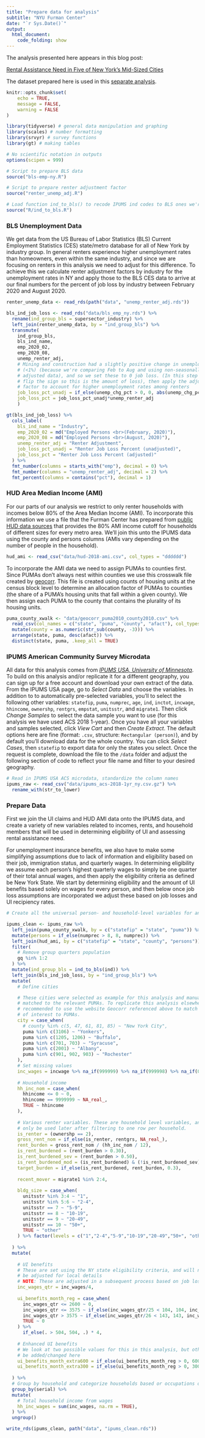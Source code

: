 ```yaml
---
title: "Prepare data for analysis"
subtitle: "NYU Furman Center"
date: "`r Sys.Date()`"
output: 
  html_document:
    code_folding: show
---
```



The analysis presented here appears in this blog post:

[Rental Assistance Need in Five of New York’s Mid-Sized Cities](https://furmancenter.org/thestoop/entry/rental-assistance-need-in-five-of-new-yorks-mid-sized-cities)

The dataset prepared here is used in this [separate analysis](https://FurmanCenter.github.io/rental-assistance-cities/analysis_moe-no_rep-100.html).

```r
knitr::opts_chunk$set(
	echo = TRUE,
	message = FALSE,
	warning = FALSE
)
```

```r
library(tidyverse) # general data manipulation and graphing
library(scales) # number formatting
library(srvyr) # survey functions
library(gt) # making tables

# No scientific notation in outputs
options(scipen = 999)
```


```r
# Script to prepare BLS data
source("bls-emp-ny.R")

# Script to prepare renter adjustment factor
source("renter_unemp_adj.R")

# Load function ind_to_bls() to recode IPUMS ind codes to BLS ones we're using
source("R/ind_to_bls.R")
```

### BLS Unemployment Data

We get data from the US Bureau of Labor Statistics (BLS) Current Employment Statistics (CES) state/metro database for all of New York by industry group. In general renters experience higher unemployment rates than homeowners, even within the same industry, and since we are focusing on renters in this analysis we need to adjust for this difference. To achieve this we calculate renter adjustment factors by industry for the unemployment rates in NY and apply those to the BLS CES data to arrive at our final numbers for the percent of job loss by industry between February 2020 and August 2020.

```r
renter_unemp_data <- read_rds(path("data", "unemp_renter_adj.rds"))

bls_ind_job_loss <- read_rds("data/bls_emp_ny.rds") %>% 
  rename(ind_group_bls = supersector_industry) %>% 
  left_join(renter_unemp_data, by = "ind_group_bls") %>% 
  transmute(
    ind_group_bls,
    bls_ind_name,
    emp_2020_02,
    emp_2020_08,
    unemp_renter_adj,
    # Mining and construction had a slightly positive change in unemployment
    # (<1%) (because we're comparing Feb to Aug and using non-seasonally
    # adjusted data), and so we set these to 0 job loss. (In this step we also
    # flip the sign so this is the amount of loss), then apply the adjustment
    # factor to account for higher unemployment rates among renters
    job_loss_pct_unadj = if_else(unemp_chg_pct > 0, 0, abs(unemp_chg_pct)),
    job_loss_pct = job_loss_pct_unadj*unemp_renter_adj
    )

gt(bls_ind_job_loss) %>% 
  cols_label(
    bls_ind_name = "Industry",
    emp_2020_02 = md("Employed Persons <br>(February, 2020)"),
    emp_2020_08 = md("Employed Persons <br>(August, 2020)"),
    unemp_renter_adj = "Renter Adjustment",
    job_loss_pct_unadj = "Renter Job Loss Percent (unadjusted)",
    job_loss_pct = "Renter Job Loss Percent (adjusted)"
  ) %>% 
  fmt_number(columns = starts_with("emp"), decimal = 0) %>% 
  fmt_number(columns = "unemp_renter_adj", decimal = 2) %>% 
  fmt_percent(columns = contains("pct"), decimal = 1)
```

### HUD Area Median Income (AMI)

For our parts of our analysis we restrict to only renter households with incomes below 80% of the Area Median Income (AMI). To incorporate this information we use a file that the Furman Center has prepared from [public HUD data sources](https://www.huduser.gov/portal/datasets/il.html#2018_data) that provides the 80% AMI income cutoff for households of different sizes for every metro area. We'll join this unto the IPUMS data using the county and persons columns (AMIs vary depending on the number of people in the household). 

```r
hud_ami <- read_csv("data/hud-2018-ami.csv", col_types = "dddddd")
```

To incorporate the AMI data we need to assign PUMAs to counties first. Since PUMAs don't always nest within counties we use this crosswalk file created by [geocorr](http://mcdc.missouri.edu/applications/geocorr2014.html). This file is created using counts of housing units at the census block level to determine an allocation factor of PUMAs to counties (the share of a PUMA's housing units that fall within a given county). We then assign each PUMA to the county that contains the plurality of its housing units.

```r
puma_county_xwalk <- "data/geocorr_puma2010_county2010.csv" %>% 
  read_csv(col_names = c("state", "puma", "county", "afact"), col_types = "ddd____d", skip = 2) %>% 
  mutate(county = as.numeric(str_sub(county, -3))) %>% 
  arrange(state, puma, desc(afact)) %>% 
  distinct(state, puma, .keep_all = TRUE)
```


### IPUMS American Community Survey Microdata

All data for this analysis comes from [_IPUMS USA, University of Minnesota_](https://usa.ipums.org/). To build on this analysis and/or replicate it for a different geography, you can sign up for a free account and download your own extract of the data. From the IPUMS USA page, go to _Select Data_ and choose the variables. In addition to to automatically pre-selected variables, you'll to select the following other variables: `statefip`, `puma`, `numprec`, `age`, `ind`, `inctot`, `incwage`, `hhincome`, `ownershp`, `rentgrs`, `empstat`, `unitsstr`, and `migrate1`. Then click _Change Samples_ to select the data sample you want to use (for this analysis we have used ACS 2018 1-year). Once you have all your variables and samples selected, click _View Cart_ and then _Create Extract_. The default options here are fine (format: `.csv`, structure: `Rectangular (person)`), and by default you'll download data for the whole country. You can click _Select Cases_, then `statefip` to export data for only the states you select. Once the request is complete, download the file to the `/data` folder and adjust the following section of code to reflect your file name and filter to your desired geography.

```r
# Read in IPUMS USA ACS microdata, standardize the column names
ipums_raw <- read_csv("data/ipums_acs-2018-1yr_ny.csv.gz") %>% 
  rename_with(str_to_lower)
```


### Prepare Data

First we join the UI claims and HUD AMI data onto the IPUMS data, and create a variety of new variables related to incomes, rents, and household members that will be used in determining eligibility of UI and assessing rental assistance need. 

For unemployment insurance benefits, we also have to make some simplifying assumptions due to lack of information and eligibility based on their job, immigration status, and quarterly wages. In determining eligibility we assume each person's highest quarterly wages to simply be one quarter of their total annual wages, and then apply the eligibility criteria as defined be New York State. We start by determining eligibility and the amount of UI benefits based solely on wages for every person, and then below once job loss assumptions are incorporated we adjust these based on job losses and UI recipiency rates. 
 
```r
# Create all the universal person- and household-level variables for analysis

ipums_clean <- ipums_raw %>% 
  left_join(puma_county_xwalk, by = c("statefip" = "state", "puma")) %>% 
  mutate(persons = if_else(numprec > 8, 8, numprec)) %>% 
  left_join(hud_ami, by = c("statefip" = "state", "county", "persons")) %>% 
  filter(
    # Remove group quarters population
    gq %in% 1:2 
  ) %>% 
  mutate(ind_group_bls = ind_to_bls(ind)) %>% 
  left_join(bls_ind_job_loss, by = "ind_group_bls") %>% 
  mutate(
    # Define cities

    # These cities were selected as example for this analysis and manually
    # matched to the relevant PUMAs. To replicate this analysis elsewhere it's
    # recommended to use the website Geocorr referenced above to match areas
    # of interest to PUMAs.
    city = case_when(
      # county %in% c(5, 47, 61, 81, 85) ~ "New York City",
      puma %in% c(3106) ~ "Yonkers",
      puma %in% c(1205, 1206) ~ "Buffalo",
      puma %in% c(701, 703) ~ "Syracuse",
      puma %in% c(2001) ~ "Albany",
      puma %in% c(901, 902, 903) ~ "Rochester"
    ),
    # Set missing values
    inc_wages = incwage %>% na_if(999999) %>% na_if(999998) %>% na_if(0),
    
    # Household income
    hh_inc_nom = case_when(
      hhincome <= 0 ~ 0,
      hhincome == 9999999 ~ NA_real_, 
      TRUE ~ hhincome
    ),
  
    # Various renter variables. These are household level variables, and will
    # only be used later after filtering to one row per household.
    is_renter = (ownershp == 2),
    gross_rent_nom = if_else(is_renter, rentgrs, NA_real_),
    rent_burden = gross_rent_nom / (hh_inc_nom / 12),
    is_rent_burdened = (rent_burden > 0.30),
    is_rent_burdened_sev = (rent_burden > 0.50),
    is_rent_burdened_mod = (is_rent_burdened) & (!is_rent_burdened_sev),
    target_burden = if_else(is_rent_burdened, rent_burden, 0.3),
    
    recent_mover = migrate1 %in% 2:4,
    
    bldg_size = case_when(
      unitsstr %in% 3:4 ~ "1",
      unitsstr %in% 5:6 ~ "2-4",
      unitsstr == 7 ~ "5-9",
      unitsstr == 8 ~ "10-19",
      unitsstr == 9 ~ "20-49",
      unitsstr == 10 ~ "50+",
      TRUE ~ "other"
    ) %>% factor(levels = c("1","2-4","5-9","10-19","20-49","50+", "other")),
    
  ) %>% 
  mutate(
    
    # UI benefits
    # These are set using the NY state eligibility criteria, and will need to
    # be adjusted for local details 
    # NOTE: These are adjusted in a subsequent process based on job loss assumptions
    inc_wages_qtr = inc_wages/4,
    
    ui_benefits_month_reg = case_when(
      inc_wages_qtr <= 2600 ~ 0,
      inc_wages_qtr <= 3575 ~ if_else(inc_wages_qtr/25 < 104, 104, inc_wages_qtr/25),
      inc_wages_qtr > 3575 ~ if_else(inc_wages_qtr/26 < 143, 143, inc_wages_qtr/26),
      TRUE ~ 0
    ) %>% 
      if_else(. > 504, 504, .) * 4,
    
    # Enhanced UI benefits
    # We look at two possible values for this in this analysis, but others can
    # be added/changed here
    ui_benefits_month_extra600 = if_else(ui_benefits_month_reg > 0, 600, 0) * 4,
    ui_benefits_month_extra300 = if_else(ui_benefits_month_reg > 0, 300, 0) * 4,
    
  ) %>% 
  # Group by household and categorize households based or occupations of members
  group_by(serial) %>% 
  mutate(
    # Total household income from wages
    hh_inc_wages = sum(inc_wages, na.rm = TRUE),
  ) %>% 
  ungroup()

write_rds(ipums_clean, path("data", "ipums_clean.rds"))
```
